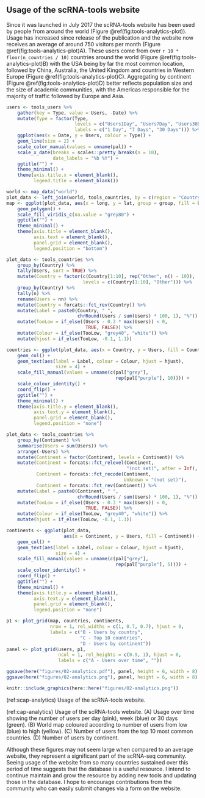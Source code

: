 ## Usage of the scRNA-tools website {#tools-usage}

Since it was launched in July 2017 the scRNA-tools website has been used by
people from around the world (Figure \@ref(fig:tools-analytics-plot)). Usage
has increased since release of the publication and the website now receives an
average of around 750 visitors per month (Figure
\@ref(fig:tools-analytics-plot)A). These users come from over
`r 10 * floor(n_countries / 10)` countries around the world (Figure
\@ref(fig:tools-analytics-plot)B) with the USA being by far the most common
location, followed by China, Australia, the United Kingdom and countries in
Western Europe (Figure \@ref(fig:tools-analytics-plot)C). Aggregating by
continent (Figure \@ref(fig:tools-analytics-plot)D) better reflects population
size and the size of academic communities, with the Americas responsible for
the majority of traffic followed by Europe and Asia.

```r
users <- tools_users %>%
    gather(key = Type, value = Users, -Date) %>%
    mutate(Type = factor(Type,
                         levels = c("Users1Day", "Users7Day", "Users30Day"),
                         labels = c("1 Day", "7 Days", "30 Days"))) %>%
    ggplot(aes(x = Date, y = Users, colour = Type)) +
    geom_line(size = 2) +
    scale_color_manual(values = unname(pal)) +
    scale_x_date(breaks = scales::pretty_breaks(n = 10),
                 date_labels = "%b %Y") +
    ggtitle("") +
    theme_minimal() +
    theme(axis.title.x = element_blank(),
          legend.title = element_blank())

world <- map_data("world")
plot_data <- left_join(world, tools_countries, by = c(region = "Country"))
map <- ggplot(plot_data, aes(x = long, y = lat, group = group, fill = Users)) +
    geom_polygon() +
    scale_fill_viridis_c(na.value = "grey80") +
    ggtitle("") +
    theme_minimal() +
    theme(axis.title = element_blank(),
          axis.text = element_blank(),
          panel.grid = element_blank(),
          legend.position = "bottom")

plot_data <- tools_countries %>%
    group_by(Country) %>%
    tally(Users, sort = TRUE) %>%
    mutate(Country = factor(c(Country[1:10], rep("Other", n() - 10)),
                            levels = c(Country[1:10], "Other"))) %>%
    group_by(Country) %>%
    tally(n) %>%
    rename(Users = nn) %>%
    mutate(Country = forcats::fct_rev(Country)) %>%
    mutate(Label = paste0(Country, " ",
                          chrRound(Users / sum(Users) * 100, 1), "%")) %>%
    mutate(TooLow = if_else((Users - 0.3 * max(Users)) < 0,
                             TRUE, FALSE)) %>%
    mutate(Colour = if_else(TooLow, "grey40", "white")) %>%
    mutate(hjust = if_else(TooLow, -0.1, 1.1))

countries <- ggplot(plot_data, aes(x = Country, y = Users, fill = Country)) +
    geom_col() +
    geom_text(aes(label = Label, colour = Colour, hjust = hjust),
                  size = 4) +
    scale_fill_manual(values = unname(c(pal["grey"],
                                        rep(pal["purple"], 10)))) +
    scale_colour_identity() +
    coord_flip() +
    ggtitle("") +
    theme_minimal() +
    theme(axis.title.y = element_blank(),
          axis.text.y = element_blank(),
          panel.grid = element_blank(),
          legend.position = "none")

plot_data <- tools_countries %>%
    group_by(Continent) %>%
    summarise(Users = sum(Users)) %>%
    arrange(-Users) %>%
    mutate(Continent = factor(Continent, levels = Continent)) %>%
    mutate(Continent = forcats::fct_relevel(Continent,
                                            "(not set)", after = Inf),
           Continent = forcats::fct_recode(Continent,
                                           Unknown = "(not set)"),
           Continent = forcats::fct_rev(Continent)) %>%
    mutate(Label = paste0(Continent, " ",
                          chrRound(Users / sum(Users) * 100, 1), "%")) %>%
    mutate(TooLow = if_else((Users - 0.3 * max(Users)) < 0,
                             TRUE, FALSE)) %>%
    mutate(Colour = if_else(TooLow, "grey40", "white")) %>%
    mutate(hjust = if_else(TooLow, -0.1, 1.1))

continents <- ggplot(plot_data,
                     aes(x = Continent, y = Users, fill = Continent)) +
    geom_col() +
    geom_text(aes(label = Label, colour = Colour, hjust = hjust),
                  size = 4) +
    scale_fill_manual(values = unname(c(pal["grey"],
                                        rep(pal["purple"], 5)))) +
    scale_colour_identity() +
    coord_flip() +
    ggtitle("") +
    theme_minimal() +
    theme(axis.title.y = element_blank(),
          axis.text.y = element_blank(),
          panel.grid = element_blank(),
          legend.position = "none")

p1 <- plot_grid(map, countries, continents,
                nrow = 1, rel_widths = c(1, 0.7, 0.7), hjust = 0,
                labels = c("B - Users by country",
                           "C - Top 10 countries",
                           "D - Users by continent"))
panel <- plot_grid(users, p1,
                   ncol = 1, rel_heights = c(0.9, 1), hjust = 0,
                   labels = c("A - Users over time", ""))

ggsave(here("figures/02-analytics.pdf"), panel, height = 6, width = 8)
ggsave(here("figures/02-analytics.png"), panel, height = 6, width = 8)

knitr::include_graphics(here::here("figures/02-analytics.png"))
```

(ref:scap-analytics) Usage of the scRNA-tools website.

(ref:cap-analytics) Usage of the scRNA-tools website. (A) Usage over time showing the number of users per day (pink), week (blue) or 30 days (green). (B) World map coloured according to number of users from low (blue) to high (yellow). (C) Number of users from the top 10 most common countries. (D) Number of users by continent.

Although these figures may not seem large when compared to an average website,
they represent a significant part of the scRNA-seq community. Seeing usage of
the website from so many countries sustained over this period of time suggests
that the database is a useful resource. I intend to continue maintain and grow
the resource by adding new tools and updating those in the database. I hope to
encourage contributions from the community who can easily submit changes via a
form on the website.
